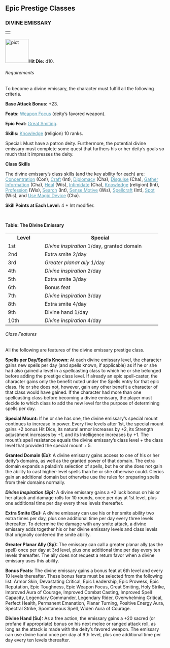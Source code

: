 
<a id="epic-prestige-classes"></a><h2>Epic Prestige Classes

</h2>
<a id="divine-emissary"></a><h3>DIVINE EMISSARY</h3>
<table border="0" cellpadding="0" cellspacing="0" style="width: 100%">
<tbody>
<tr>
<td class="line"> </td>
</tr>
</tbody>
</table>
<a
href="http://www.wizards.com/dnd/images/EPIC_Gallery/Gallery1/44278_C1_divineemissary.jpg"><img
class="art-wide" src="pict.jpg" title="" alt="pict"
style="border: 0px solid ; width: 73px; height: 75px;" /></a><span
style="font-weight: bold;">Hit Die:</span> d10.
<a id="divine-emissary-requirements"></a><h6>Requirements</h6>
To become a divine emissary, the character must fulfill all
the following criteria.
<p><span style="font-weight: bold;">Base Attack Bonus:</span>
+23. </p>
<p><span style="font-weight: bold;">Feats:</span> <a
href="featsAll.html#weapon-focus" style="color: rgb(87, 158, 182);">Weapon
Focus</a> (deity&#8217;s favored weapon). </p>
<p><span style="font-weight: bold;">Epic Feat:</span> <a
href="epicFeats.html#great-smiting" style="color: rgb(87, 158, 182);">Great
Smiting</a>. </p>
<p><span style="font-weight: bold;">Skills:</span> <a
href="skillsAll.html#knowledge" style="color: rgb(87, 158, 182);">Knowledge</a>
(religion) 10 ranks. </p>
<p>Special: Must have a patron deity. Furthermore, the potential
divine emissary must complete some quest that furthers his or her
deity&#8217;s goals so much that it impresses the deity.</p>
<p style="font-weight: bold;">Class Skills</p>
<p>The divine emissary&#8217;s class skills (and the key ability for
each) are: <a href="skillsAll.html#concentration"
style="color: rgb(87, 158, 182);">Concentration</a> (Con), <a
href="skillsAll.html#craft" style="color: rgb(87, 158, 182);">Craft</a>
(Int), <a href="skillsAll.html#diplomacy"
style="color: rgb(87, 158, 182);">Diplomacy</a> (Cha), <a
href="skillsAll.html#disguise" style="color: rgb(87, 158, 182);">Disguise</a>
(Cha), <a href="skillsAll.html#gather-information"
style="color: rgb(87, 158, 182);">Gather Information</a> (Cha), <a
href="skillsAll.html#heal" style="color: rgb(87, 158, 182);">Heal</a>
(Wis), <a href="skillsAll.html#intimidate"
style="color: rgb(87, 158, 182);">Intimidate</a> (Cha), <a
href="skillsAll.html#knowledge" style="color: rgb(87, 158, 182);">Knowledge</a>
(religion) (Int), <a href="skillsAll.html#profession"
style="color: rgb(87, 158, 182);">Profession</a> (Wis), <a
href="skillsAll.html#search" style="color: rgb(87, 158, 182);">Search</a>
(Int), <a href="skillsAll.html#sense-motive"
style="color: rgb(87, 158, 182);">Sense Motive</a> (Wis), <a
href="skillsAll.html#spellcraft" style="color: rgb(87, 158, 182);">Spellcraft</a>
(Int), <a href="skillsAll.html#spot" style="color: rgb(87, 158, 182);">Spot</a>
(Wis), and <a href="skillsAll.html#use-magic-device"
style="color: rgb(87, 158, 182);">Use Magic Device</a> (Cha). </p>
<p><span style="font-weight: bold;">Skill Points at Each Level:</span>
4 + Int modifier. </p>
&nbsp;

<a id="table-the-divine-emissary"></a><span style="font-weight: bold;">Table: The Divine Emissary</span>


<table border="0" cellpadding="1" cellspacing="0">
<tbody>
<tr>
<th style="width: 100px">Level</th>
<th style="width: 350px;">Special

</th>
</tr>
<tr class="odd-row">
<td>1st

</td>
<td rowspan="1" colspan="1" style="width: 350px;"><span
style="font-style: italic;">Divine inspiration</span> 1/day, granted
domain

</td>
</tr>
<tr>
<td>2nd

</td>
<td rowspan="1" colspan="1" style="width: 350px;">Extra
smite 2/day</td>
</tr>
<tr class="odd-row">
<td>3rd

</td>
<td rowspan="1" colspan="1" style="width: 350px;"><span
style="font-style: italic;">Greater planar ally</span> 1/day</td>
</tr>
<tr>
<td>4th

</td>
<td rowspan="1" colspan="1" style="width: 350px;"><span
style="font-style: italic;">Divine inspiration</span> 2/day</td>
</tr>
<tr class="odd-row">
<td>5th

</td>
<td rowspan="1" colspan="1" style="width: 350px;">Extra
smite 3/day</td>
</tr>
<tr>
<td>6th

</td>
<td rowspan="1" colspan="1" style="width: 350px;">Bonus feat</td>
</tr>
<tr class="odd-row">
<td>7th

</td>
<td rowspan="1" colspan="1" style="width: 350px;"><span
style="font-style: italic;">Divine inspiration</span> 3/day</td>
</tr>
<tr>
<td>8th

</td>
<td rowspan="1" colspan="1" style="width: 350px;">Extra
smite 4/day</td>
</tr>
<tr class="odd-row">
<td>9th

</td>
<td rowspan="1" colspan="1" style="width: 350px;">Divine
hand 1/day</td>
</tr>
<tr>
<td class="last-row">10th

</td>
<td class="last-row" rowspan="1" colspan="1"
style="width: 350px;"><span style="font-style: italic;">Divine
inspiration</span> 4/day</td>
</tr>
</tbody>
</table>


<a id="divine-emissary-class-features"></a><h6>Class Features</h6>
All the following are features of the divine emissary prestige class. 

<p><span style="font-weight: bold;">Spells per Day/Spells Known:</span>
At each divine emissary level, the character gains new spells per day
(and spells known, if applicable) as if he or she had also gained a
level in a spellcasting class to which he or she belonged before adding
the prestige class level. If already an epic spell-caster, the
character gains only the benefit noted under the Spells entry for that
epic class. He or she does not, however, gain any other benefit a
character of that class would have gained. If the character had more
than one spellcasting class before becoming a divine emissary, the
player must decide to which class to add the new level for the purpose
of determining spells per day. </p>
<a id="divine-emissary-special-mount"></a><p><span style="font-weight: bold;">Special Mount:</span> If he
or she has one, the divine emissary&#8217;s special mount continues to
increase in power. Every five levels after 1st, the special mount gains
+2 bonus Hit Dice, its natural armor increases by +2, its Strength
adjustment increases by +1, and its Intelligence increases by +1. The
mount&#8217;s spell resistance equals the divine emissary&#8217;s class level + the
class level that provided the special mount + 5. </p>
<a id="divine-emissary-granted-domain"></a><p><span style="font-weight: bold;">Granted Domain (Ex):</span> A
divine emissary gains access to one of his or her deity&#8217;s domains, as
well as the granted power of that domain. The extra domain expands a
paladin&#8217;s selection of spells, but he or she does not gain the ability
to cast higher-level spells than he or she otherwise could. Clerics
gain an additional domain but otherwise use the rules for preparing
spells from their domains normally. </p>
<a id="divine-emissary-divine-inspiration"></a><p><span style="font-weight: bold; font-style: italic;">Divine
Inspiration (Sp):</span> A divine emissary gains a +2 luck bonus on his
or her attack and damage rolls for 10 rounds, once per day at 1st
level, plus one additional time per day every three levels thereafter. </p>
<a id="divine-emissary-extra-smite"></a><p><span style="font-weight: bold;">Extra Smite (Su):</span> A
divine emissary can use his or her smite ability two extra times per
day, plus one additional time per day every three levels thereafter. To
determine the damage with any smite attack, a divine emissary adds
together his or her divine emissary levels and class levels that
originally conferred the smite ability. </p>
<p><span style="font-weight: bold; font-style: bold;">Greater
Planar Ally (Sp):</span> The emissary can call a greater planar ally
(as the spell) once per day at 3rd level, plus one additional time per
day every ten levels thereafter. The ally does not request a return
favor when a divine emissary uses this ability. </p>
<p><span style="font-weight: bold;">Bonus Feats:</span> The divine
emissary gains a bonus feat at 6th level and every 10
levels thereafter. These bonus feats must be selected
from the following list: Armor Skin, Devastating Critical, Epic
Leadership, Epic Prowess, Epic Reputation, Epic Toughness, Epic Weapon
Focus, Great Smiting, Holy Strike, Improved Aura of Courage, Improved
Combat Casting, Improved Spell Capacity, Legendary Commander, Legendary
Rider, Overwhelming Critical, Perfect Health, Permanent Emanation,
Planar Turning, Positive Energy Aura, Spectral Strike, Spontaneous
Spell, Widen Aura of Courage. </p>
<a id="divine-emissary-divine-hand"></a><p><span style="font-weight: bold;">Divine Hand (Su):</span> As a
free action, the emissary gains a +20 sacred (or profane if
appropriate) bonus on his next melee or ranged attack roll, as long as
the attack is made with the deity&#8217;s favored weapon. The emissary can
use divine hand once per day at 9th level, plus one additional time per
day every ten levels thereafter.</p>


<p> </p>





